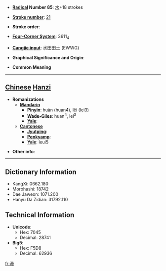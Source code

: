 * '''[[Wiktionary:Chinese radical index| Radical]] Number 85''': [[Wiktionary:Chinese radical index 水|水]]+18 strokes

* '''[[Wiktionary:Chinese total strokes index|Stroke number]]''': [[Wiktionary:Chinese total strokes index 21|21]]

* '''Stroke order''': 

* '''[[Wiktionary:Chinese four corner index|Four-Corner System]]''': 3611<sub>4</sub>

* '''[[Wiktionary:Chinese Cangjie index|Cangjie input]]''': 水田田土 (EWWG)

* '''Graphical Significance and Origin''': 

* '''Common Meaning'''

----

== [[Chinese]] [[Hanzi]] ==

* '''Romanizations'''
** '''[[Mandarin]]'''
*** '''[[Pinyin]]''': huàn (huan4), lěi (lei3)
*** '''[[Wade-Giles]]''': huan<sup>4</sup>, lei<sup>3</sup>
*** '''[[Yale]]''': 
** '''[[Cantonese]]'''
*** '''[[Jyutping]]''':
*** '''[[Penkyamp]]''': 
*** '''[[Yale]]''': leui5

* '''Other info''': 

----

== Dictionary Information ==

* KangXi: 0662.180
* Morohashi: 18742
* Dae Jaweon: 1071.200
* Hanyu Da Zidian: 31792.110

== Technical Information ==

* '''Unicode''':
** Hex: 7045
** Decimal: 28741
* '''Big5''':
** Hex: F5D8
** Decimal: 62936

[[fr:灅]]